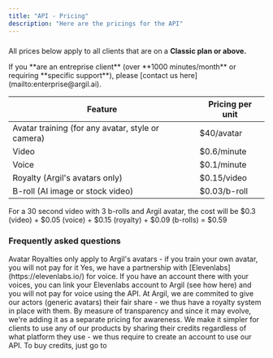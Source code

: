 ```yaml
---
title: "API - Pricing"
description: "Here are the pricings for the API"
---
```


###

All prices below apply to all clients that are on a **Classic plan or above.**&#x20;

<Warning>
  If you **are an entreprise client** (over **1000 minutes/month** or requiring **specific support**), please [contact us here](mailto:enterprise@argil.ai).
</Warning>

| Feature                                           | Pricing per unit |
| ------------------------------------------------- | ---------------- |
| Avatar training (for any avatar, style or camera) | $40/avatar       |
| Video                                             | $0.6/minute      |
| Voice                                             | $0.1/minute      |
| Royalty (Argil's avatars only)                    | $0.15/video      |
| B-roll (AI image or stock video)                  | $0.03/b-roll     |

<Note>
  For a 30 second video with 3 b-rolls and Argil avatar, the cost will be $0.3 (video) + $0.05 (voice) + $0.15 (royalty) + $0.09 (b-rolls) = $0.59&#x20;
</Note>

### Frequently asked questions

<Note>
  Avatar Royalties only apply to Argil's avatars - if you train your own avatar, you will not pay for it
</Note>

<AccordionGroup>
  <Accordion title="Can I avoid paying for voice?" defaultOpen={false}>
    Yes, we have a partnership with [Elevenlabs](https://elevenlabs.io/) for voice. If you have an account there with your voices, you can link your Elevenlabs account to Argil (see how here) and you will not pay for voice using the API.
  </Accordion>

  <Accordion title="What is the &#x22;avatar royalty&#x22;?" defaultOpen={false}>
    At Argil, we are commited to give our actors (generic avatars) their fair share - we thus have a royalty system in place with them. By measure of transparency and since it may evolve, we're adding it as a separate pricing for awareness.&#x20;
  </Accordion>

  <Accordion title="Why do I need to subscribe to a plan for the API?" defaultOpen={false}>
    We make it simpler for clients to use any of our products by sharing their credits regardless of what platform they use - we thus require to create an account to use our API.
  </Accordion>

  <Accordion title="(to finish) How to buy credits?" defaultOpen={false}>
    To buy credits, just go to&#x20;
  </Accordion>
</AccordionGroup>